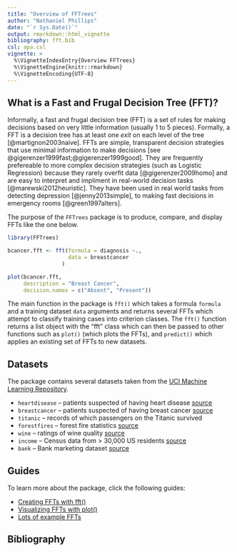 ```yaml
---
title: "Overview of FFTrees"
author: "Nathaniel Phillips"
date: "`r Sys.Date()`"
output: rmarkdown::html_vignette
bibliography: fft.bib
csl: apa.csl
vignette: >
  %\VignetteIndexEntry{Overview FFTrees}
  %\VignetteEngine{knitr::rmarkdown}
  %\VignetteEncoding{UTF-8}
---
```


## What is a Fast and Frugal Decision Tree (FFT)?

Informally, a fast and frugal decision tree (FFT) is a set of rules for making decisions based on very little information (usually 1 to 5 pieces). Formally, a FFT is a decision tree has at least one *exit* on each level of the tree [@martignon2003naive]. FFTs are simple, transparent decision strategies that use minimal information to make decisions [see @gigerenzer1999fast;@gigerenzer1999good]. They are frequently prefereable to more complex decision strategies (such as Logistic Regression) because they rarely overfit data [@gigerenzer2009homo] and are easy to interpret and impliment in real-world decision tasks [@marewski2012heuristic]. They have been used in real world tasks from detecting depression [@jenny2013simple], to making fast decisions in emergency rooms [@green1997alters].

The purpose of the `FFTrees` package is to produce, compare, and display FFTs like the one below. 

```r
library(FFTrees)
```


```r
bcancer.fft <- fft(formula = diagnosis ~.,
                   data = breastcancer
                 )

plot(bcancer.fft,
     description = "Breast Cancer",
     decision.names = c("Absent", "Present"))
```

The main function in the package is `fft()` which takes a formula `formula` and a training dataset `data` arguments and returns several FFTs which attempt to classify training cases into criterion classes. The `fft()` function returns a list object with the "fft" class which can then be passed to other functions such as `plot()` (which plots the FFTs), and `predict()` which applies an existing set of FFTs to new datasets.

## Datasets

The package contains several datasets taken from the [UCI Machine Learning Repository](http://archive.ics.uci.edu/ml/).

- `heartdisease` -- patients suspected of having heart disease [source](http://archive.ics.uci.edu/ml/datasets/Heart+Disease)
- `breastcancer` -- patients suspected of having breast cancer [source](https://archive.ics.uci.edu/ml/datasets/Breast+Cancer+Wisconsin+(Diagnostic))
- `titanic` -- records of which passengers on the Titanic survived
- `forestfires` -- forest fire statistics [source](http://archive.ics.uci.edu/ml/datasets/Forest+Fires)
- `wine` -- ratings of wine quality [source](http://archive.ics.uci.edu/ml/datasets/Wine)
- `income` -- Census data from > 30,000 US residents [source](http://archive.ics.uci.edu/ml/datasets/Adult)
- `bank` -- Bank marketing dataset [source](http://archive.ics.uci.edu/ml/datasets/Bank+Marketing)

## Guides

To learn more about the package, click the following guides:

- [Creating FFTs with fft()](fft_function.html)
- [Visualizing FFTs with plot()](fft_plot.html)
- [Lots of example FFTs](fft_examples.html)

## Bibliography
